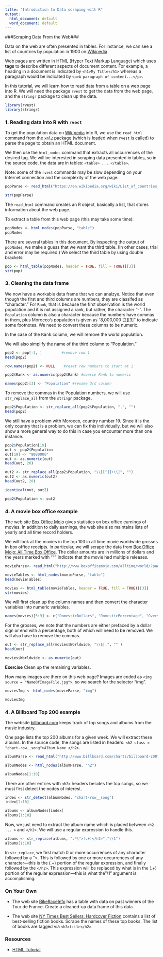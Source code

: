 ```yaml
---
title: "Introduction to Data scraping with R"
output:
  html_document: default
  word_document: default
---
```

###Scraping Data From the Web###


Data on the web are often presented in tables. For instance, we can see a list of countries by population in 1900 on [Wikipedia](https://en.wikipedia.org/wiki/List_of_countries_by_population_in_1900)


Web pages are written in HTML (Hyper Text Markup Language) which uses **tags** to describe different aspects of document content. For example, a heading in a document is indicated by `<h1>My Title</h1>` whereas a paragraph would be indicated by `<p>A paragraph of content...</p>`. 


In this tutorial, we will learn how to read data from a table on a web page into R. We will need the package `rvest` to get the data from the web page, and the `stringr` package to clean up the data.


```r
library(rvest)
library(stringr)
```


### 1. Reading data into R with `rvest`


To get the population data on  [Wikipedia](https://en.wikipedia.org/wiki/List_of_countries_by_population_in_1900) into R, we use the `read_html` command from the `xml2` package (which is loaded when `rvest` is called) to parse the page to obtain an HTML document. 


We then use the `html_nodes` command that extracts all occurrences of the desired tag. We will be interested in scraping data presented in tables, so in the source code, the data are in tables: `<table> ... </table>`.


Note: some of the `rvest` commands may be slow depending on your Internet connection and the complexity of the web page.


```r
popParse <- read_html("https://en.wikipedia.org/wiki/List_of_countries_by_population_in_1900")

str(popParse)
```


The `read_html` command creates an R object, basically a list, that stores information about the web page.


To extract a table from this web page (this may take some time):


```r
popNodes <- html_nodes(popParse, "table")
popNodes
```
There are several tables in this document. By inspecting the output of `popNodes`, we make a guess that we want the third table. (In other cases, trial and error may be required.) We select the third table by using double brackets:


```r
pop <- html_table(popNodes, header = TRUE, fill = TRUE)[[3]]
str(pop)

```

### 3. Cleaning the data frame


We now have a workable data frame that we can analzye. Notice that even though the first and third columns are numbers, they are classifed as "character." For `Rank`, that is because the first observation is the world population and it is not assigned a rank, but rather, the character "-". The `Population` column is also a character because the numbers have commas in them, plus Morocco's population is given as "8,000,000 [2][3]" to indicate some footnotes. We need to convert these columns to be numeric.


In the case of the <tt>Rank</tt> column, we will remove the world population.


We will also simplify the name of the third column to "Population."


```r
pop2 <- pop[-1, ]         #remove row 1
head(pop2)

row.names(pop2) <- NULL    #reset row numbers to start at 1

pop2$Rank <- as.numeric(pop2$Rank) #coerce Rank to numeric

names(pop2)[3] <- "Population" #rename 3rd column
```


To remove the commas in the Population numbers, we will use `str_replace_all` from the `stringr` package.


```r
pop2$Population <- str_replace_all(pop2$Population, ",", "")
head(pop2)
```


We still have a problem with Morocco, country number 19. Since it is the only country that is a problem, we can fix this individually, but we will also show a more general way to do this in case you encounter more than one instance.


```r
pop2$Population[19]
out <- pop2$Population
out[19] <- "8000000"
out <- as.numeric(out)
head(out, 20)

out2 <- str_replace_all(pop2$Population, "\\[[^]]+\\]", "")
out2 <- as.numeric(out2)
head(out2, 20)

identical(out, out2)

pop2$Population <- out2
```


### 4. A movie box office example


The web site [Box Office Mojo](http://www.boxofficemojo.com) gives statistics on box office earnings of movies. In addition to daily earnings, the web site also maintains lists of yearly and all time record holders.


We will look at the movies in the top 100 in all time movie worldwide grosses in box office receipts. In particular, we will scrape the data from [Box Office Mojo: All Time Box Office](http://www.boxofficemojo.com/alltime/world/?pagenum=1). The dollar amounts are in millions of dollars and the years marked with "^" indicate that the movie had multiple releases.


```r
movieParse<- read_html("http://www.boxofficemojo.com/alltime/world/?pagenum=1")

movieTables <- html_nodes(movieParse, "table")
head(movieTables)

movies <- html_table(movieTables, header = TRUE, fill = TRUE)[[3]]
str(movies)
```


We will first clean up the column names and then convert the character variables into numeric variables. 


```r
names(movies)[5:9] <- c("DomesticDollars", "DomesticPercentage", "OverseasDollars", "OverseasPercentage", "Year")
```


For the grosses, we note that the numbers are either prefaced by a dollar sign or end with a percentage, both of which will need to be removed. We will also have to remove the commas.


```r
out <- str_replace_all(movies$Worldwide, "\\$|,", "" )
head(out)

movies$Worldwide <- as.numeric(out)
```


**Exercise** Clean up the remaining variables.


How many images are there on this web page? Images are coded as
`<img source = "NameOfImageFile.jpg">`, so we search for the selector "img".


```r
moviesImg <- html_nodes(movieParse, "img")

moviesImg
```
### 4.  A Billboard Top 200 example

The website [billboard.com](http://www.billboard.com)
keeps track of top songs and albums from the music industry.


One page lists the top 200 albums for a given week. We will extract these albums. In the source code, the songs are listed in headers:
`<h2 class = "chart-row__song">Album Name </h2>`.


```r
albumParse <- read_html("http://www.billboard.com/charts/billboard-200")

albumNodes <- html_nodes(albumParse, "h2")

albumNodes[1:10]
```


There are other entries with `<h2>` headers besides the top songs, so we must first detect the nodes of interest.


```r
index <- str_detect(albumNodes, "chart-row__song")
index[1:10]

albums <- albumNodes[index]
albums[1:10]
```


Now, we just need to extract the album name which is placed between `<h2 ... >` and `</h2>`. We will use a regular expression to handle this.


```r
albums <- str_replace(albums, ".*\">(.+)</h2>","\\1")
albums[1:10]
```

In `str_replace`, we first match
0 or more occurrences of any character followed by a ">. This is followed by one or more occurrences of any character---this is the (.+) portion of the regular expression, and finally followed by the `</h2>`. This expression will be replaced by what is in the (.+) portion of the regular expression---this is what the "\\1" argument is accomplishing.


### On Your Own


* The web site [BikeRaceInfo](http://www.bikeraceinfo.com/tdf/tdfstats.html) has a table with data on past winners of the Tour de France. Create a cleaned-up data frame of this data.

* The web site [NY Times Best Sellers: Hardcover Fiction](http://www.nytimes.com/books/best-sellers/hardcover-fiction) contains a list of best-selling fiction books. Scrape the names of these top books. The list of books are tagged via `<h2>title</h2>`.


### Resources

* [HTML Tutorial](www.w3schools.com)
